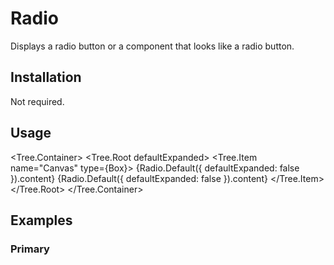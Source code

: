 
# Radio

Displays a radio button or a component that looks like a radio button.

<ComponentsTabs component={Radio.Default()} />

## Installation

Not required.

## Usage

<Tree.Container>
  <Tree.Root defaultExpanded>
    <Tree.Item name="Canvas" type={Box}>
      {Radio.Default({ defaultExpanded: false }).content}
      {Radio.Default({ defaultExpanded: false }).content}
    </Tree.Item>
  </Tree.Root>
</Tree.Container>

## Examples

### Primary

<ComponentsTabs component={Radio.Default()} />
